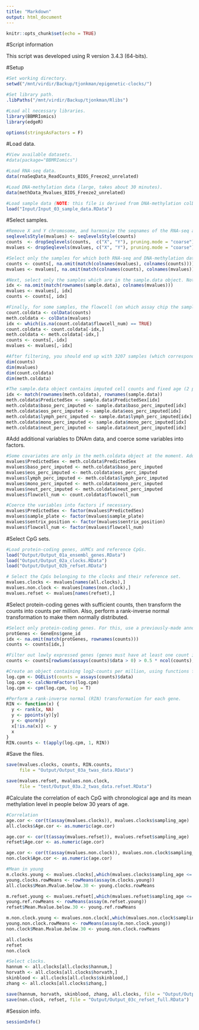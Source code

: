 ```yaml
---
title: "Markdown"
output: html_document
---
```


```r
knitr::opts_chunk$set(echo = TRUE)
```

#Script information

<Description goes here>

This script was developed using R version 3.4.3 (64-bits).

#Setup
```r
#Set working directory.
setwd("/mnt/virdir/Backup/tjonkman/epigenetic-clocks/")

#Set library path.
.libPaths("/mnt/virdir/Backup/tjonkman/Rlibs")

#Load all necessary libraries.
library(BBMRIomics)
library(edgeR)

options(stringsAsFactors = F)
```

#Load data.
```r
#View available datasets.
#data(package="BBMRIomics")

#Load RNA-seq data.
data(rnaSeqData_ReadCounts_BIOS_Freeze2_unrelated)

#Load DNA-methylation data (large, takes about 30 minutes).
data(methData_Mvalues_BIOS_Freeze2_unrelated)

#Load sample data (NOTE: this file is derived from DNA-methylation colData, with columns added for corrected sex and imputed cell counts).
load("Input/Input_03_sample_data.RData")
```

#Select samples.
```r
#Remove X and Y chromosome, and harmonize the seqnames of the RNA-seq and DNA-methylation data.
seqlevelsStyle(mvalues) <- seqlevelsStyle(counts)
counts  <- dropSeqlevels(counts,  c("X", "Y"), pruning.mode = "coarse")
mvalues <- dropSeqlevels(mvalues, c("X", "Y"), pruning.mode = "coarse")

#Select only the samples for which both RNA-seq and DNA-methylation data are available.
counts <- counts[, na.omit(match(colnames(mvalues), colnames(counts)))]
mvalues <- mvalues[, na.omit(match(colnames(counts), colnames(mvalues)))]

#Next, select only the samples which are in the sample.data object. Note: the colnames of mvalues and counts are identical, since they were matched before.
idx <- na.omit(match(rownames(sample.data), colnames(mvalues)))
mvalues <- mvalues[, idx]
counts <- counts[, idx]

#Finally, for some samples, the flowcell (on which assay chip the sample was measured) is NA. Remove these samples. 
count.coldata <- colData(counts)
meth.coldata <- colData(mvalues)
idx <- which(is.na(count.coldata$flowcell_num) == TRUE)
count.coldata <- count.coldata[-idx,]
meth.coldata <- meth.coldata[-idx,]
counts <- counts[,-idx]
mvalues <- mvalues[,-idx]

#After filtering, you should end up with 3207 samples (which corresponds to 3207 columns in 'counts' and 'mvalues', and 3207 rows in 'count.coldata' and 'meth.coldata'.
dim(counts)
dim(mvalues)
dim(count.coldata)
dim(meth.coldata)

#The sample.data object contains imputed cell counts and fixed age (2 people were mislabeled). Add the additional information to meth.data.
idx <- match(rownames(meth.coldata), rownames(sample.data))
meth.coldata$PredictedSex <- sample.data$PredictedSex[idx]
meth.coldata$baso_perc_imputed <- sample.data$baso_perc_imputed[idx]
meth.coldata$eos_perc_imputed <- sample.data$eos_perc_imputed[idx]
meth.coldata$lymph_perc_imputed <- sample.data$lymph_perc_imputed[idx]
meth.coldata$mono_perc_imputed <- sample.data$mono_perc_imputed[idx]
meth.coldata$neut_perc_imputed <- sample.data$neut_perc_imputed[idx]
```

#Add additional variables to DNAm data, and coerce some variables into factors.
```r
#Some covariates are only in the meth.coldata object at the moment. Add them to mvalues.
mvalues$PredictedSex <- meth.coldata$PredictedSex
mvalues$baso_perc_imputed <- meth.coldata$baso_perc_imputed
mvalues$eos_perc_imputed <- meth.coldata$eos_perc_imputed
mvalues$lymph_perc_imputed <- meth.coldata$lymph_perc_imputed
mvalues$mono_perc_imputed <- meth.coldata$mono_perc_imputed
mvalues$neut_perc_imputed <- meth.coldata$neut_perc_imputed
mvalues$flowcell_num <- count.coldata$flowcell_num

#Coerce the variables into factors if necessary.
mvalues$PredictedSex <- factor(mvalues$PredictedSex)
mvalues$sample_plate <- factor(mvalues$sample_plate)
mvalues$sentrix_position <- factor(mvalues$sentrix_position)
mvalues$flowcell_num <- factor(mvalues$flowcell_num)
```

#Select CpG sets.
```r
#Load protein-coding genes, aVMCs and reference CpGs.
load("Output/Output_01a_ensembl_genes.RData")
load("Output/Output_02a_clocks.RData")
load("Output/Output_02b_refset.RData")

# Select the CpGs belonging to the clocks and their reference set.
mvalues.clocks <- mvalues[names(all.clocks),]
mvalues.non.clock <- mvalues[names(non.clock),]
mvalues.refset <- mvalues[names(refset),]
```

#Select protein-coding genes with sufficient counts, then transform the counts into counts per million. Also, perform a rank-inverse normal transformation to make them normally distributed.
```r
#Select only protein-coding genes. For this, use a previously-made annotation of protein-coding genes according to Ensembl (build 75, genome GRCh37).
protGenes <- GeneEns$gene_id
idx <- na.omit(match(protGenes, rownames(counts)))
counts <- counts[idx,]

#Filter out lowly expressed genes (genes must have at least one count in 50% of samples).
counts <- counts[rowSums(assays(counts)$data > 0) > 0.5 * ncol(counts), ]

#Create an object containing log2-counts per million, using functions from the edgeR package.
log.cpm <- DGEList(counts = assays(counts)$data)
log.cpm <- calcNormFactors(log.cpm)
log.cpm <- cpm(log.cpm, log = T)

#Perform a rank-inverse normal (RIN) transformation for each gene.
RIN <- function(x) {
  y <- rank(x, NA)
  y <- ppoints(y)[y]
  y <- qnorm(y)
  x[!is.na(x)] <- y
  x
}
RIN.counts <- t(apply(log.cpm, 1, RIN))
```

#Save the files.
```r
save(mvalues.clocks, counts, RIN.counts,
     file = "Output/Output_03a_twas_data.RData")

save(mvalues.refset, mvalues.non.clock,
     file = "test/Output_03a.2_twas_data.refset.RData")
```

#Calculate the correlation of each CpG with chronological age and its mean methylation level in people below 30 years of age.
```r
#Correlation
age.cor <- cor(t(assay(mvalues.clocks)), mvalues.clocks$sampling_age)
all.clocks$Age.cor <- as.numeric(age.cor)

age.cor <- cor(t(assay(mvalues.refset)), mvalues.refset$sampling_age)
refset$Age.cor <- as.numeric(age.cor)

age.cor <- cor(t(assay(mvalues.non.clock)), mvalues.non.clock$sampling_age)
non.clock$Age.cor <- as.numeric(age.cor)

#Mean in young
m.clocks.young <- mvalues.clocks[,which(mvalues.clocks$sampling_age <= 30)]
young.clocks.rowMeans <- rowMeans(assay(m.clocks.young))
all.clocks$Mean.Mvalue.below.30 <- young.clocks.rowMeans

m.refset.young <- mvalues.refset[,which(mvalues.refset$sampling_age <= 30)]
young.ref.rowMeans <- rowMeans(assay(m.refset.young))
refset$Mean.Mvalue.below.30 <- young.ref.rowMeans

m.non.clock.young <- mvalues.non.clock[,which(mvalues.non.clock$sampling_age <= 30)]
young.non.clock.rowMeans <- rowMeans(assay(m.non.clock.young))
non.clock$Mean.Mvalue.below.30 <- young.non.clock.rowMeans

all.clocks
refset
non.clock

#Select clocks.
hannum <- all.clocks[all.clocks$hannum,]
horvath <- all.clocks[all.clocks$horvath,]
skinblood <- all.clocks[all.clocks$skinblood,]
zhang <- all.clocks[all.clocks$zhang,]

save(hannum, horvath, skinblood, zhang, all.clocks, file = "Output/Output_03b_clocks_full.RData")
save(non.clock, refset, file = "Output/Output_03c_refset_full.RData")
```

#Session info.
```r
sessionInfo()
```